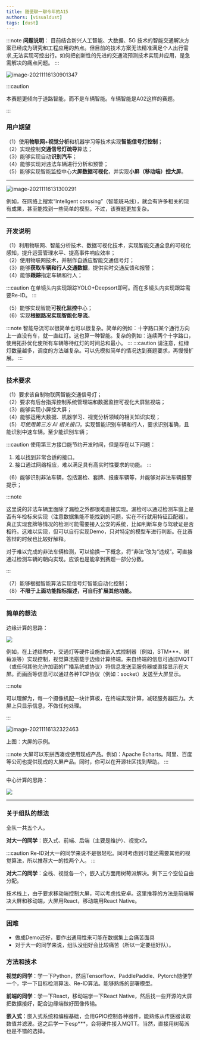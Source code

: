 ```yaml
---
title: 随便聊一聊今年的A15
authors: [visualdust]
tags: [dust]
---
```


:::note
**问题说明**：
目前结合新兴人工智能、大数据、5G 技术的智能交通解决方案已经成为研究和工程应用的热点。但目前的技术方案无法精准满足个人出行需求,无法实现可控出行。如何把创新性的先进的交通流预测技术实现并应用，是急需解决的痛点问题。
:::



![image-20211116130901347](./src/index/image-20211116130901347.png)

:::caution

本赛题更倾向于道路智能，而不是车辆智能。车辆智能是A02这样的赛题。

:::

### 用户期望

（1）使用**物联网**+**视觉分析**和机器学习等技术实现**智能信号灯控制**；  
（2）实现控制**交通信号灯疏导**算法；  
（3）能够实现自动**识别汽车**；  
（4）能够实现对违法车辆进行分析和预警；  
（5）能够实现智能监控中心大**屏数据可视化**，并实现**小屏（移动端）控大屏**。  

---

![image-20211116131300291](./src/index/image-20211116131300291.png)

例如，在网络上搜索“Intellgent corssing”（智能斑马线），就会有许多相关的现有成果，甚至能找到一些简单的模型。不过，该赛题更加复杂。

---

### 开发说明

（1）利用物联网、智能分析技术、数据可视化技术，实现智能交通全息的可视化感知，提升运营管理水平、提高事件响应效率；  
（2）使用物联网技术，并制作自适应智能交通信号灯；  
（3）能够**获取车辆和行人交通数据**，提供实时交通反馈和报警；  
（4）能够**跟踪**指定车辆和行人； 

:::caution
在单镜头内实现跟踪YOLO+Deepsort即可。而在多镜头内实现跟踪需要Re-ID。
:::

（5）能够实现智能**可视化监控**中心；  
（6）实现**根据路况实现智能化导流**。

:::note
智能导流可以很简单也可以很复杂。简单的例如：十字路口某个通行方向上一直没有车，就一直红灯。这也算一种智能。复杂的例如：连续两个十字路口，使用拓扑优化使所有车辆等待红灯的时间总和最小。
:::
:::caution
请注意，红绿灯数量越多，调度的方法越复杂。可以先模拟简单的情况达到赛题要求，再慢慢扩展。
:::

---

### 技术要求

（1）要求该自制物联网智能交通信号灯；  
（2）要求有后台指挥控制系统管理端和数据监控可视化大屏监视端；  
（3）能够实现小屏控大屏；  
（4）能够运用大数据、机器学习、视觉分析领域的相关知识实现；  
（5）_可使用第三方 AI 相关接口_，实现智能识别车辆和行人，要求识别准确，且能识别中速车辆。至少能识别车辆；  

:::caution
使用第三方接口能节约开发时间，但是存在以下问题：
1. 难以找到非常合适的接口。  
2. 接口通过网络相应，难以满足具有高实时性要求的功能。
:::

（6）能够识别非法车辆，包括漏检、套牌、报废车辆等，并能够对非法车辆报警提示；  

:::note

这里说的非法车辆里面除了漏检之外都很难直接实现。漏检可以通过检测车窗上是否有年检标来实现（注意数据集能不能找到的问题，实在不行就用特征匹配器）。真正实现套牌等情况的检测可能需要接入公安的系统，比如判断车身与驾驶证是否相符。这难以实现，但可以自行实现Demo，只对特定的模型车进行判断。在比赛答辩的时候也比较好解释。

对于难以完成的非法车辆检测，可以偷换一下概念，将“非法”改为“违规”。可直接通过检测车辆的朝向实现。应该也是能拿到赛题一部分分数。

:::

（7）能够根据智能算法实现信号灯智能自动化控制；  
（8）**不限于上面功能指标描述，可自行扩展其他功能。**  

---

### 简单的想法

边缘计算的思路：

![](./system001.svg)

例如，在上述结构中，交通灯等硬件设施由嵌入式控制器（例如，STM\*\*\*、树莓派等）实现控制，视觉算法搭载于边缘计算终端。来自终端的信息可通过MQTT（或任何其他允许加密的广播系统或协议）将信息发送至服务器或直接显示在大屏。而画面等信息可以通过各种TCP协议（例如：socket）发送至大屏显示。

:::note

可以理解为，每一个摄像机配一块计算板，在终端实现计算，减轻服务器压力。大屏上只显示信息，不做任何处理。

:::

![image-20211116132322463](./src/index/image-20211116132322463.png)

上图：大屏的示例。

:::note
大屏可以东拼西凑或使用现成产品。例如：Apache Echarts。阿里、百度等公司也提供现成的大屏产品。同时，你可以在开源社区找到帮助。
:::

---

中心计算的思路：

![](./system002.svg)

---

### 关于组队的想法

全队一共五个人。

**对大一的同学**：嵌入式、前端、后端（主要是维护）、视觉x2。  

:::caution
Re-ID对大一的同学来说不是很轻松。同时考虑到可能还需要其他的视觉算法，所以推荐大一的找两个人。
:::

**对大二的同学**：全栈、视觉各一个，嵌入式方面用树莓派解决。剩下三个空位自由分配。

技术栈上，由于要求移动端控制大屏，可以考虑找安卓。这里推荐的方法是前端解决大屏和移动端，大屏用React，移动端用React Native。



---

### 困难

- 做成Demo还好，要作出通用性来可能在数据集上会痛苦面具
- 对于大一的同学来说，组队没组好会比较痛苦（所以一定要组好队）。

### 方法和技术

**视觉的同学**：学一下Python，然后Tensorflow、PaddlePaddle、Pytorch随便学一个，学一下目标检测算法、Re-ID算法。能够熟练的部署模型。

**前端的同学**：学一下React，移动端学一下React Native，然后找一些开源的大屏把数据接好，配合边缘端做好图像传输。

**嵌入式**：嵌入式系统和编程基础，会用GPIO控制各种器件，能熟练从传感器读取数值并滤波。这之后学一下esp\*\*\*，会将硬件接入MQTT。当然，直接用树莓派也是不错的选择。
